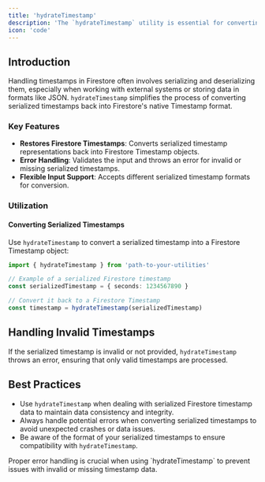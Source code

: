 ```yaml
---
title: 'hydrateTimestamp'
description: 'The `hydrateTimestamp` utility is essential for converting serialized Firestore timestamps back into Firestore Timestamp objects. This function ensures that timestamps stored in serialized formats are correctly restored to their original Firestore Timestamp representation.'
icon: 'code'
---
```


## Introduction

Handling timestamps in Firestore often involves serializing and deserializing them, especially when working with external systems or storing data in formats like JSON. `hydrateTimestamp` simplifies the process of converting serialized timestamps back into Firestore's native Timestamp format.

### Key Features

- **Restores Firestore Timestamps**: Converts serialized timestamp representations back into Firestore Timestamp objects.
- **Error Handling**: Validates the input and throws an error for invalid or missing serialized timestamps.
- **Flexible Input Support**: Accepts different serialized timestamp formats for conversion.

### Utilization

#### Converting Serialized Timestamps

Use `hydrateTimestamp` to convert a serialized timestamp into a Firestore Timestamp object:

```ts
import { hydrateTimestamp } from 'path-to-your-utilities'

// Example of a serialized Firestore timestamp
const serializedTimestamp = { seconds: 1234567890 }

// Convert it back to a Firestore Timestamp
const timestamp = hydrateTimestamp(serializedTimestamp)
```

## Handling Invalid Timestamps

If the serialized timestamp is invalid or not provided, `hydrateTimestamp` throws an error, ensuring that only valid timestamps are processed.

## Best Practices

- Use `hydrateTimestamp` when dealing with serialized Firestore timestamp data to maintain data consistency and integrity.
- Always handle potential errors when converting serialized timestamps to avoid unexpected crashes or data issues.
- Be aware of the format of your serialized timestamps to ensure compatibility with `hydrateTimestamp`.

<Warning>
  Proper error handling is crucial when using `hydrateTimestamp` to prevent
  issues with invalid or missing timestamp data.
</Warning>
